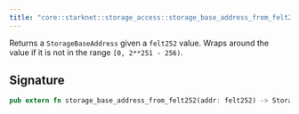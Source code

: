 ```yaml
---
title: "core::starknet::storage_access::storage_base_address_from_felt252"
---
```


Returns a `StorageBaseAddress` given a `felt252` value.
Wraps around the value if it is not in the range `[0, 2**251 - 256)`.



## Signature

```rust
pub extern fn storage_base_address_from_felt252(addr: felt252) -> StorageBaseAddress implicits(RangeCheck) nopanic;
```



